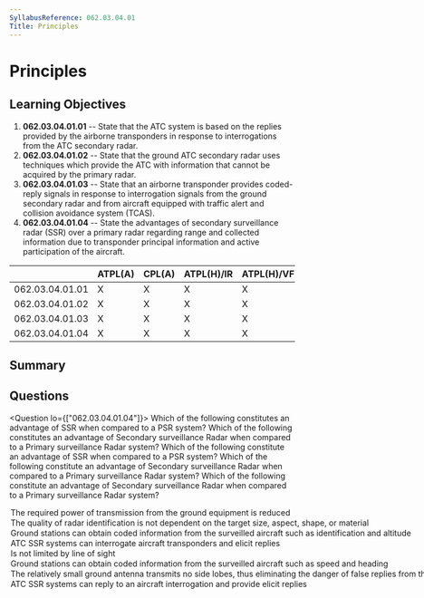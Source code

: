 ```yaml
---
SyllabusReference: 062.03.04.01
Title: Principles
---
```


# Principles

## Learning Objectives

1. **062.03.04.01.01** -- State that the ATC system is based on the replies
   provided by the airborne transponders in response to interrogations from the
   ATC secondary radar.
2. **062.03.04.01.02** -- State that the ground ATC secondary radar uses
   techniques which provide the ATC with information that cannot be acquired by
   the primary radar.
3. **062.03.04.01.03** -- State that an airborne transponder provides
   coded-reply signals in response to interrogation signals from the ground
   secondary radar and from aircraft equipped with traffic alert and collision
   avoidance system (TCAS).
4. **062.03.04.01.04** -- State the advantages of secondary surveillance radar
   (SSR) over a primary radar regarding range and collected information due to
   transponder principal information and active participation of the aircraft.

|                 | ATPL(A) | CPL(A) | ATPL(H)/IR | ATPL(H)/VFR | CPL(H) | IR  | CBIR(A) |
| --------------- | ------- | ------ | ---------- | ----------- | ------ | --- | ------- |
| 062.03.04.01.01 | X       | X      | X          | X           | X      | X   | X       |
| 062.03.04.01.02 | X       | X      | X          | X           | X      | X   | X       |
| 062.03.04.01.03 | X       | X      | X          | X           | X      | X   | X       |
| 062.03.04.01.04 | X       | X      | X          | X           | X      | X   | X       |

## Summary

## Questions

<Question lo={["062.03.04.01.04"]}>
  <Text variant="oneCorrect">
    Which of the following constitutes an advantage of SSR when compared to a
    PSR system?
  </Text>
  <Text variant="oneCorrect">
    Which of the following constitutes an advantage of Secondary surveillance
    Radar when compared to a Primary surveillance Radar system?
  </Text>
  <Text variant="oneTwo">
    Which of the following constitute an advantage of SSR when compared to a PSR
    system?
  </Text>
  <Text variant="oneTwo">
    Which of the following constitute an advantage of Secondary surveillance
    Radar when compared to a Primary surveillance Radar system?
  </Text>
  <Text variant="multipleCorrect" select={4}>
    Which of the following constitute an advantage of Secondary surveillance
    Radar when compared to a Primary surveillance Radar system?
  </Text>
  <Option
    alwaysCorrect
    why="As each signal only needs to follow one path (instead of all possible paths in the sky) attenuation is significantly decreased reducing power consumption"
  >
    The required power of transmission from the ground equipment is reduced
  </Option>
  <Option
    alwaysCorrect
    why="Contrary to normal radars SSR relies on a response sent directly from the aircraft transponder. The best of stealth aircraft would still be clearly visible on radar, if they have their transponders on."
  >
    The quality of radar identification is not dependent on the target size,
    aspect, shape, or material
  </Option>
  <Option
    alwaysCorrect
    why="Transponders communicate at least a transponder code (7000, 2000, etc...), but can also transmit altitude and identification information."
  >
    Ground stations can obtain coded information from the surveilled aircraft
    such as identification and altitude
  </Option>
  <Option subject={[[]]}>
    ATC SSR systems can interrogate aircraft transponders and elicit replies
  </Option>
  <Option why="This is false. SSR still requires line of sight to operate">
    Is not limited by line of sight
  </Option>
  <Option why="This information is not transmitted by SSR. It can be derived from multiple SSR interrogations but it's not coded information from the surveilled aircraft.">
    Ground stations can obtain coded information from the surveilled aircraft
    such as speed and heading
  </Option>
  <Option why="SSR still emits side lobes.">
    The relatively small ground antenna transmits no side lobes, thus
    eliminating the danger of false replies from the airborne transponder.
  </Option>
  <Option why="The flow of information is the other way around. The Ground system is the one making interrogations.">
    ATC SSR systems can reply to an aircraft interrogation and provide elicit
    replies
  </Option>
</Question>
